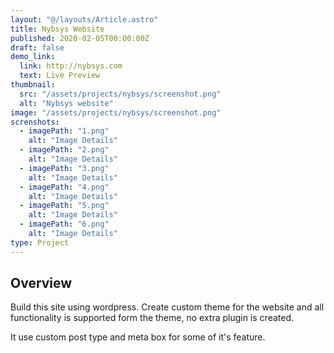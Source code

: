 ```yaml
---
layout: "@/layouts/Article.astro"
title: Nybsys Website
published: 2020-02-05T00:00:00Z
draft: false
demo_link:
  link: http://nybsys.com
  text: Live Preview
thumbnail:
  src: "/assets/projects/nybsys/screenshot.png"
  alt: "Nybsys website"
image: "/assets/projects/nybsys/screenshot.png"
screnshots:
  - imagePath: "1.png"
    alt: "Image Details"
  - imagePath: "2.png"
    alt: "Image Details"
  - imagePath: "3.png"
    alt: "Image Details"
  - imagePath: "4.png"
    alt: "Image Details"
  - imagePath: "5.png"
    alt: "Image Details"
  - imagePath: "6.png"
    alt: "Image Details"
type: Project
---
```



## Overview

Build this site using wordpress. Create custom theme for the website and all functionality is supported form the theme, no extra plugin is created.

It use custom post type and meta box for some of it's feature.

<PhotoViewer
  name="v2"
  title="Screenshots"
  images={frontmatter.screnshots}
  directory="/assets/projects/nybsys"
  client:only="react"
/>
